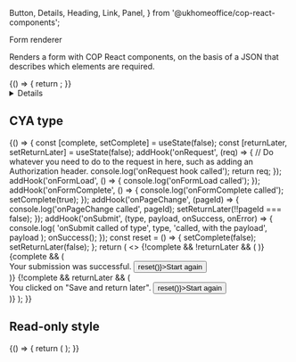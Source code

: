 <!-- Global imports -->

  Button,
  Details,
  Heading,
  Link,
  Panel,
} from '@ukhomeoffice/cop-react-components';

<!-- Local imports -->


<!-- JSON documents -->


<Meta
  title='Components/Form renderer'
  id='D-FormRenderer'
  component={FormRenderer}
  decorators={[withMock]}
/>

<Heading size='xl' caption='Components'>
  Form renderer
</Heading>

Renders a form with <Link href="https://ukhomeoffice.github.io/cop-react-components/?path=/docs/d-alert--default-story">COP React components</Link>,
on the basis of a <Link href="/?path=/docs/f-json-form">JSON</Link> that describes which elements are required.

<Canvas withToolbar>
  <Story
    name='Default'
    parameters={{
      mockData: [
        {
          url: `${USER_PROFILE_DATA.urls.refData}/areYouACivilServant`,
          method: 'GET',
          status: 200,
          response: CIVIL_SERVANT,
        },
        {
          url: `${USER_PROFILE_DATA.urls.refData}/grade`,
          method: 'GET',
          status: 200,
          response: GRADE,
        },
        {
          url: `${USER_PROFILE_DATA.urls.refData}/team`,
          method: 'GET',
          status: 200,
          response: TEAMS,
        },
      ],
    }}
  >
    {() => {
      return <FormRenderer {...USER_PROFILE} data={USER_PROFILE_DATA} />;
    }}
  </Story>
</Canvas>

<Details summary='Properties' className='no-indent'>
  <ArgsTable of={FormRenderer} />
</Details>

## CYA type

<Canvas>
  <Story name='CYA'>
    {() => {
      const [complete, setComplete] = useState(false);
      const [returnLater, setReturnLater] = useState(false);
      addHook('onRequest', (req) => {
        // Do whatever you need to do to the request in here, such as adding an Authorization header.
        console.log('onRequest hook called');
        return req;
      });
      addHook('onFormLoad', () => {
        console.log('onFormLoad called');
      });
      addHook('onFormComplete', () => {
        console.log('onFormComplete called');
        setComplete(true);
      });
      addHook('onPageChange', (pageId) => {
        console.log('onPageChange called', pageId);
        setReturnLater(!!pageId === false);
      });
      addHook('onSubmit', (type, payload, onSuccess, onError) => {
        console.log(
          'onSubmit called of type',
          type,
          'called, with the payload',
          payload
        );
        onSuccess();
      });
      const reset = () => {
        setComplete(false);
        setReturnLater(false);
      };
      return (
        <>
          {!complete && !returnLater && (
            <FormRenderer {...FIRST_FORM} data={{}} />
          )}
          {complete && (
            <div>
              <Panel title='Submission successful'>
                Your submission was successful.
              </Panel>
              <Button onClick={() => reset()}>Start again</Button>
            </div>
          )}
          {!complete && returnLater && (
            <div>
              <Panel title='Saved to return later'>
                You clicked on "Save and return later".
              </Panel>
              <Button onClick={() => reset()}>Start again</Button>
            </div>
          )}
        </>
      );
    }}
  </Story>
</Canvas>

## Read-only style

<Canvas>
  <Story
    name='Read-only style'
    parameters={{
      mockData: [
        {
          url: `${USER_PROFILE_DATA.urls.refData}/areYouACivilServant`,
          method: 'GET',
          status: 200,
          response: CIVIL_SERVANT,
        },
        {
          url: `${USER_PROFILE_DATA.urls.refData}/grade`,
          method: 'GET',
          status: 200,
          response: GRADE,
        },
        {
          url: `${USER_PROFILE_DATA.urls.refData}/team`,
          method: 'GET',
          status: 200,
          response: TEAMS,
        },
      ],
    }}
  >
    {() => {
      return (
        <FormRenderer
          {...USER_PROFILE}
          data={USER_PROFILE_DATA}
          summaryListClassModifiers='no-border'
          hide_title={true}
          noChangeAction={true}
        />
      );
    }}
  </Story>
</Canvas>
